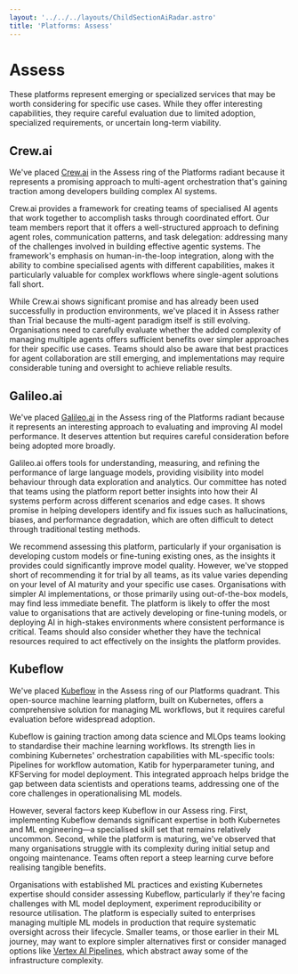 ```yaml
---
layout: '../../../layouts/ChildSectionAiRadar.astro'
title: 'Platforms: Assess'
---
```


# Assess

These platforms represent emerging or specialized services that may be worth considering for specific use cases. While they offer interesting capabilities, they require careful evaluation due to limited adoption, specialized requirements, or uncertain long-term viability.

<div data-radar data-meta='{"label":"Crew.ai"}' />

## Crew.ai

We've placed [Crew.ai](http://Crew.ai) in the Assess ring of the Platforms radiant because it represents a promising approach to multi-agent orchestration that's gaining traction among developers building complex AI systems.

Crew.ai provides a framework for creating teams of specialised AI agents that work together to accomplish tasks through coordinated effort. Our team members report that it offers a well-structured approach to defining agent roles, communication patterns, and task delegation: addressing many of the challenges involved in building effective agentic systems. The framework's emphasis on human-in-the-loop integration, along with the ability to combine specialised agents with different capabilities, makes it particularly valuable for complex workflows where single-agent solutions fall short.

While Crew.ai shows significant promise and has already been used successfully in production environments, we've placed it in Assess rather than Trial because the multi-agent paradigm itself is still evolving. Organisations need to carefully evaluate whether the added complexity of managing multiple agents offers sufficient benefits over simpler approaches for their specific use cases. Teams should also be aware that best practices for agent collaboration are still emerging, and implementations may require considerable tuning and oversight to achieve reliable results.

<div data-radar data-meta='{"label":"Galileo.ai"}' />

## Galileo.ai

We've placed [Galileo.ai](http://Galileo.ai) in the Assess ring of the Platforms radiant because it represents an interesting approach to evaluating and improving AI model performance. It deserves attention but requires careful consideration before being adopted more broadly.

Galileo.ai offers tools for understanding, measuring, and refining the performance of large language models, providing visibility into model behaviour through data exploration and analytics. Our committee has noted that teams using the platform report better insights into how their AI systems perform across different scenarios and edge cases. It shows promise in helping developers identify and fix issues such as hallucinations, biases, and performance degradation, which are often difficult to detect through traditional testing methods.

We recommend assessing this platform, particularly if your organisation is developing custom models or fine-tuning existing ones, as the insights it provides could significantly improve model quality. However, we've stopped short of recommending it for trial by all teams, as its value varies depending on your level of AI maturity and your specific use cases. Organisations with simpler AI implementations, or those primarily using out-of-the-box models, may find less immediate benefit. The platform is likely to offer the most value to organisations that are actively developing or fine-tuning models, or deploying AI in high-stakes environments where consistent performance is critical. Teams should also consider whether they have the technical resources required to act effectively on the insights the platform provides.

<div data-radar data-meta='{"label":"Kubeflow"}' />

## Kubeflow

We've placed [Kubeflow](https://www.kubeflow.org/) in the Assess ring of our Platforms quadrant. This open-source machine learning platform, built on Kubernetes, offers a comprehensive solution for managing ML workflows, but it requires careful evaluation before widespread adoption.

Kubeflow is gaining traction among data science and MLOps teams looking to standardise their machine learning workflows. Its strength lies in combining Kubernetes' orchestration capabilities with ML-specific tools: Pipelines for workflow automation, Katib for hyperparameter tuning, and KFServing for model deployment. This integrated approach helps bridge the gap between data scientists and operations teams, addressing one of the core challenges in operationalising ML models.

However, several factors keep Kubeflow in our Assess ring. First, implementing Kubeflow demands significant expertise in both Kubernetes and ML engineering—a specialised skill set that remains relatively uncommon. Second, while the platform is maturing, we've observed that many organisations struggle with its complexity during initial setup and ongoing maintenance. Teams often report a steep learning curve before realising tangible benefits.

Organisations with established ML practices and existing Kubernetes expertise should consider assessing Kubeflow, particularly if they're facing challenges with ML model deployment, experiment reproducibility or resource utilisation. The platform is especially suited to enterprises managing multiple ML models in production that require systematic oversight across their lifecycle. Smaller teams, or those earlier in their ML journey, may want to explore simpler alternatives first or consider managed options like [Vertex AI Pipelines](https://cloud.google.com/vertex-ai/docs/pipelines/introduction), which abstract away some of the infrastructure complexity.
